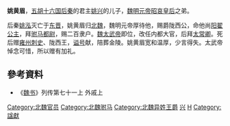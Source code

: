 '''姚黄眉'''，[[五胡十六国|五胡十六国]][[后秦|后秦]]的君主[[姚兴|姚兴]]的儿子，[[魏明元帝|魏明元帝]][[昭哀皇后|昭哀皇后]]之弟。

后秦[[姚泓|姚泓]]灭亡于[[东晋|东晋]]，姚黄眉归[[北魏|北魏]]，魏明元帝厚待他，赐爵陇西公，命他尚[[阳翟公主|阳翟公主]]，拜[[驸马都尉|驸马都尉]]，赐二百隶户。[[魏太武帝|魏太武帝]]即位，改任内都大官，后拜[[太常卿|太常卿]]。死后赠[[雍州|雍州]][[刺史|刺史]]、陇西王，[[谥号|谥号]]献，陪葬金陵。姚黄眉宽和温厚，少言得失。太武帝悼念可惜，所以赠有加礼。
==參考資料==
*《[[魏书|魏书]]》列传第七十一上 外戚上

[[Category:北魏官员|Category:北魏官员]]
[[Category:北魏驸马|Category:北魏驸马]]
[[Category:北魏异姓王爵|Category:北魏异姓王爵]]
[[Category:后秦皇子|兴]]
[[Category:姚姓|H]]
[[Category:諡獻|Category:諡獻]]